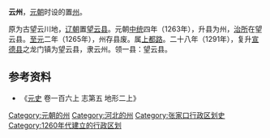 {{About|元世祖年間設立的雲州|其他時期設立的'''雲州'''|雲州}}
'''云州'''，[[元朝|元朝]]时设的置[[州|州]]。

原为古望云川地，[[辽朝|辽朝]]置[[望云县|望云县]]。元朝[[中統_(年號)|中统]]四年（1263年），升县为州，[[治所|治所]]在望云县。[[至元_(忽必烈)|至元]]二年（1265年），州存县废。属[[上都路|上都路]]。二十八年（1291年），复升[[宣德县_(河北古县份)|宣德县]]之龙门镇为望云县，隶云州。领一县：望云县。

== 参考资料 ==
*《[[元史|元史]] 卷一百六上 志第五 地形二上》

{{元朝行政区划小作品}}
{{DEFAULTSORT:Y}}
[[Category:元朝的州|Category:元朝的州]]
[[Category:河北的州|Category:河北的州]]
[[Category:张家口行政区划史|Category:张家口行政区划史]]
[[Category:1260年代建立的行政区划|Category:1260年代建立的行政区划]]